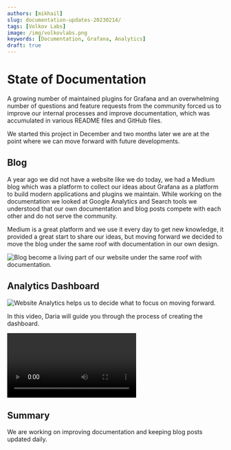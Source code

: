 ```yaml
---
authors: [mikhail]
slug: documentation-updates-20230214/
tags: [Volkov Labs]
image: /img/volkovlabs.png
keywords: [Documentation, Grafana, Analytics]
draft: true
---
```



# State of Documentation

A growing number of maintained plugins for Grafana and an overwhelming number of questions and feature requests from the community forced us to improve our internal processes and improve documentation, which was accumulated in various README files and GitHub files.

<!--truncate-->

We started this project in December and two months later we are at the point where we can move forward with future developments.

## Blog

A year ago we did not have a website like we do today, we had a Medium blog which was a platform to collect our ideas about Grafana as a platform to build modern applications and plugins we maintain. While working on the documentation we looked at Google Analytics and Search tools we understood that our own documentation and blog posts compete with each other and do not serve the community.

Medium is a great platform and we use it every day to get new knowledge, it provided a great start to share our ideas, but moving forward we decided to move the blog under the same roof with documentation in our own design.

<Image
  title="Blog become a living part of our website under the same roof with documentation."
  src="/img/blog/2023-02-14-documentation-updates/blog.png"
/>

## Analytics Dashboard

<Image
  title="Website Analytics helps us to decide what to focus on moving forward."
  src="/img/blog/2023-02-14-documentation-updates/analytics.png"
/>

In this video, Daria will guide you through the process of creating the dashboard.

<Video
  src="https://www.youtube.com/embed/cgu3wMOo03w"
  title="Tutorial on how to create a website analytics dashboard in Grafana."
/>

## Summary

We are working on improving documentation and keeping blog posts updated daily.
